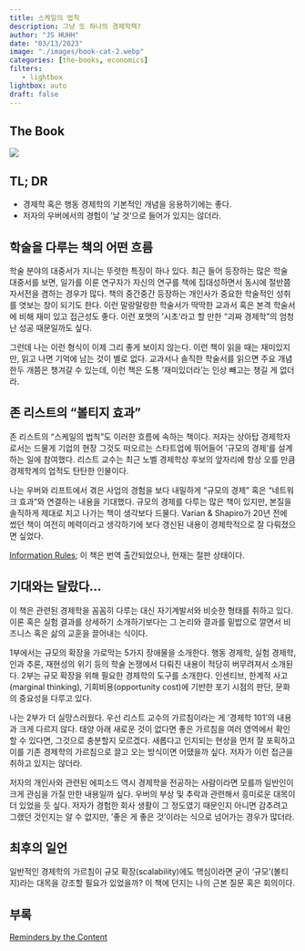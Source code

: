 ```yaml
---
title: 스케일의 법칙
description: 그냥 또 하나의 경제학책? 
author: "JS HUHH"
date: "03/13/2023"
image: "./images/book-cat-2.webp"
categories: [the-books, economics]
filters:
   - lightbox
lightbox: auto
draft: false
---
```

::: {layout="[[20,-1, 50]]"}
## The Book
[![](https://image.aladin.co.kr/product/30562/27/cover500/8901266431_1.jpg)](https://www.aladin.co.kr/shop/wproduct.aspx?ItemId=305622732)

::::{layout="[1]"}
## TL; DR
- 경제학 혹은 행동 경제학의 기본적인 개념을 응용하기에는 좋다. 
- 저자의 우버에서의 경험이 '날 것'으로 들어가 있지는 않더라. 
::::
:::


## 학술을 다루는 책의 어떤 흐름 

학술 분야의 대중서가 지니는 뚜렷한 특징이 하나 있다. 최근 들어 등장하는 많은 학술 대중서를 보면, 일가를 이룬 연구자가 자신의 연구를 책에 집대성하면서 동시에 절반쯤 자서전을 겸하는 경우가 많다. 책의 중간중간 등장하는 개인사가 중요한 학술적인 성취를 엿보는 창이 되기도 한다. 이런 말랑말랑한 학술서가 딱딱한 교과서 혹은 본격 학술서에 비해 재미 있고 접근성도 좋다. 이런 포맷의 '시초'라고 할 만한 "괴짜 경제학"의 엄청난 성공 때문일까도 싶다. 

그런데 나는 이런 형식이 이제 그리 좋게 보이지 않는다. 이런 책이 읽을 때는 재미있지만, 읽고 나면 기억에 남는 것이 별로 없다. 교과서나 솔직한 학술서를 읽으면 주요 개념 한두 개쯤은 챙겨갈 수 있는데, 이런 책은 도통 '재미있더라'는 인상 빼고는 챙길 게 없더라. 

## 존 리스트의 "볼티지 효과"

존 리스트의 "스케일의 법칙"도 이러한 흐름에 속하는 책이다. 저자는 상아탑 경제학자로서는 드물게 기업의 현장 그것도 떠오르는 스타트업에 뛰어들어 '규모의 경제'를 설계하는 일에 참여했다. 리스트 교수는 최근 노벨 경제학상 후보의 앞자리에 항상 오를 만큼 경제학계의 업적도 탄탄한 인물이다. 

나는 우버와 리프트에서 겪은 사업의 경험을 보다 내밀하게 "규모의 경제" 혹은 "네트워크 효과"와 연결하는 내용을 기대했다. 규모의 경제를 다루는 많은 책이 있지만, 본질을 솔직하게 제대로 치고 나가는 책이 생각보다 드물다. Varian & Shapiro가 20년 전에 썼던 책이 여전히 메력이라고 생각하기에 보다 갱신된 내용이 경제학적으로 잘 다뤄졌으면 싶었다. 

:::{.column-margin}
[Information Rules](https://www.amazon.com/Information-Rules-Strategic-Network-Economy/dp/087584863X/); 이 책은 번역 출간되었으나, 현재는 절판 상태이다. 
:::

## 기대와는 달랐다... 

이 책은 관련된 경제학을 꼼꼼히 다루는 대신 자기계발서와 비슷한 형태를 취하고 있다. 이론 혹은 실험 결과를 상세하기 소개하기보다는 그 논리와 결과를 밑밥으로 깔면서 비즈니스 혹은 삶의 교훈을 끌어내는 식이다. 

1부에서는 규모의 확장을 가로막는 5가지 장애물을 소개한다. 행동 경제학, 실험 경제학, 인과 추론, 재현성의 위기 등의 학술 논쟁에서 다뤄진 내용이 적당히 버무려져서 소개된다. 2부는 규모 확장을 위해 필요한 경제학의 도구를 소개한다. 인센티브, 한계적 사고(marginal thinking), 기회비용(opportunity cost)에 기반한 포기 시점의 판단, 문화의 중요성을 다루고 있다.

나는 2부가 더 실망스러웠다. 우선 리스트 교수의 가르침이라는 게 '경제학 101'의 내용과 크게 다르지 않다. 태양 아래 새로운 것이 없다면 좋은 가르침을 여러 영역에서 확인할 수 있다면, 그것으로 충분할지 모르겠다. 새롭다고 인지되는 현상을 먼저 잘 포획하고 이를 기존 경제학의 가르침으로 끌고 오는 방식이면 어땠을까 싶다. 저자가 이런 접근을 취하고 있지는 않더라. 

저자의 개인사와 관련된 에피소드 역시 경제학을 전공하는 사람이라면 모를까 일반인이 크게 관심을 가질 만한 내용일까 싶다. 우버의 부상 및 추락과 관련해서 흥미로운 대목이 더 있었을 듯 싶다. 저자가 경험한 회사 생활이 그 정도였기 때문인지 아니면 감추려고 그랬던 것인지는 알 수 없지만, '좋은 게 좋은 것'이라는 식으로 넘어가는 경우가 많더라. 

## 최후의 일언

일반적인 경제학의 가르침이 규모 확장(scalability)에도 핵심이라면 굳이 '규모'(볼티지)라는 대목을 강조할 필요가 있었을까? 이 책에 던지는 나의 근본 질문 혹은 회의이다. 

## 부록 

[Reminders by the Content](https://www.lostineconomics.com/posts/the-books/2023-03-13-%EC%8A%A4%EC%BC%80%EC%9D%BC%EC%9D%98-%EB%B2%95%EC%B9%99-sub-1.html)










